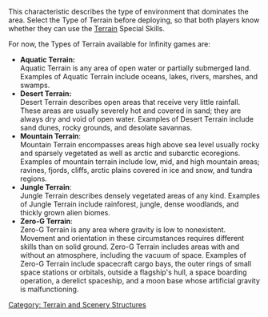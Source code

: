 {{n5-section-terrain-and-scenery-section}}


{{css_skillbox |black| TYPES OF TERRAIN | }}
This characteristic describes the type of environment that dominates the area. Select the Type of Terrain before deploying, so that both players know whether they can use the [[Terrain]] Special Skills.

For now, the Types of Terrain available for Infinity games are:

* '''Aquatic Terrain:'''<br>Aquatic Terrain is any area of open water or partially submerged land. Examples of Aquatic Terrain include oceans, lakes, rivers, marshes, and swamps.
* '''Desert Terrain:'''<br>Desert Terrain describes open areas that receive very little rainfall. These areas are usually severely hot and covered in sand; they are always dry and void of open water. Examples of Desert Terrain include sand dunes, rocky grounds, and desolate savannas.
* '''Mountain Terrain''': <br>Mountain Terrain encompasses areas high above sea level  usually rocky and sparsely vegetated  as well as arctic and subarctic ecoregions. Examples of mountain terrain include low, mid, and high mountain areas; ravines, fjords, cliffs, arctic plains covered in ice and snow, and tundra regions.
* '''Jungle Terrain''': <br>Jungle Terrain describes densely vegetated areas of any kind. Examples of Jungle Terrain include rainforest, jungle, dense woodlands, and thickly grown alien biomes.
* '''Zero-G Terrain''': <br>Zero-G Terrain is any area where gravity is low to nonexistent. Movement and orientation in these circumstances requires different skills than on solid ground. Zero-G Terrain includes areas with and without an atmosphere, including the vacuum of space. Examples of Zero-G Terrain include spacecraft cargo bays, the outer rings of small space stations or orbitals, outside a flagship's hull, a space boarding operation, a derelict spaceship, and a moon base whose artificial gravity is malfunctioning.
{{css_skillbox-end}}


{{n5-section-terrain-and-scenery-section}}




[[Category: Terrain and Scenery Structures]]
